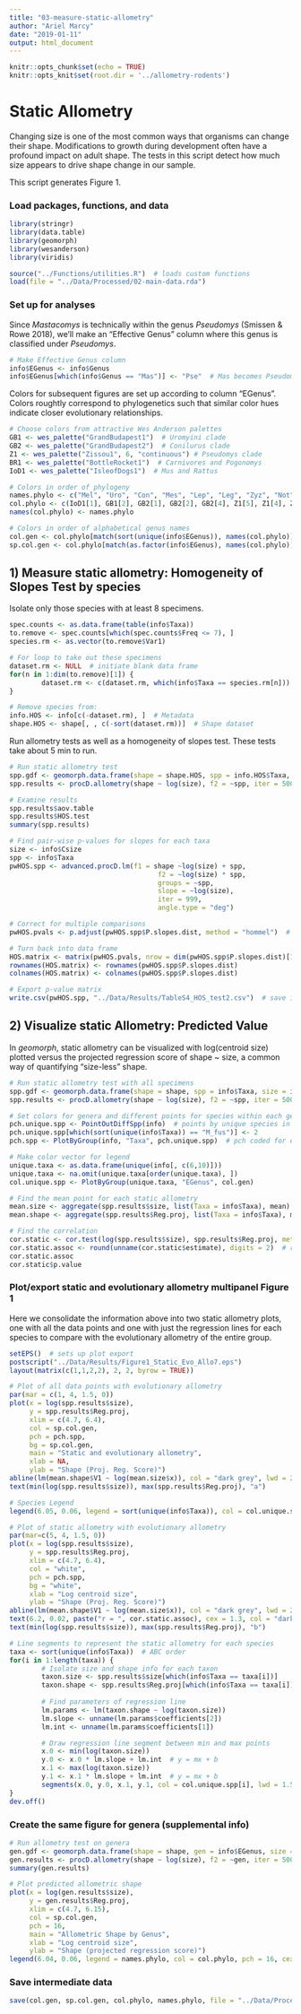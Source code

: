 ```yaml
---
title: "03-measure-static-allometry"
author: "Ariel Marcy"
date: "2019-01-11"
output: html_document
---
```


```r
knitr::opts_chunk$set(echo = TRUE)
knitr::opts_knit$set(root.dir = '../allometry-rodents')
```

# Static Allometry
Changing size is one of the most common ways that organisms can change their shape. Modifications to growth during development often have a profound impact on adult shape. The tests in this script detect how much size appears to drive shape change in our sample.

This script generates Figure 1. 

### Load packages, functions, and data
```r
library(stringr)
library(data.table)
library(geomorph)
library(wesanderson)
library(viridis)

source("../Functions/utilities.R")  # loads custom functions
load(file = "../Data/Processed/02-main-data.rda")
```

### Set up for analyses
Since *Mastacomys* is technically within the genus *Pseudomys* (Smissen & Rowe 2018), we'll make an "Effective Genus" column where this genus is classified under *Pseudomys*.
```r
# Make Effective Genus column
info$EGenus <- info$Genus
info$EGenus[which(info$Genus == "Mas")] <- "Pse"  # Mas becomes Pseudomys
```

Colors for subsequent figures are set up according to column "EGenus". Colors roughtly correspond to phylogenetics such that similar color hues indicate closer evolutionary relationships.
```r
# Choose colors from attractive Wes Anderson palettes
GB1 <- wes_palette("GrandBudapest1")  # Uromyini clade
GB2 <- wes_palette("GrandBudapest2")  # Conilurus clade
Z1 <- wes_palette("Zissou1", 6, "continuous") # Pseudomys clade
BR1 <- wes_palette("BottleRocket1")  # Carnivores and Pogonomys
IoD1 <- wes_palette("IsleofDogs1")  # Mus and Rattus

# Colors in order of phylogeny
names.phylo <- c("Mel", "Uro", "Con", "Mes", "Lep", "Leg", "Zyz", "Not", "Pse", "Hyd", "Xer", "Pog", "Mus", "Rat")
col.phylo <- c(IoD1[1], GB1[2], GB2[1], GB2[2], GB2[4], Z1[5], Z1[4], Z1[3], Z1[1], BR1[3], GB1[3], BR1[4], IoD1[6], IoD1[4])
names(col.phylo) <- names.phylo

# Colors in order of alphabetical genus names
col.gen <- col.phylo[match(sort(unique(info$EGenus)), names(col.phylo))]
sp.col.gen <- col.phylo[match(as.factor(info$EGenus), names(col.phylo))]  # color vector for all data
```

## 1) Measure static allometry: Homogeneity of Slopes Test by species
Isolate only those species with at least 8 specimens.
```r
spec.counts <- as.data.frame(table(info$Taxa))
to.remove <- spec.counts[which(spec.counts$Freq <= 7), ]
species.rm <- as.vector(to.remove$Var1)

# For loop to take out these specimens
dataset.rm <- NULL  # initiate blank data frame
for(n in 1:dim(to.remove)[1]) {
        dataset.rm <- c(dataset.rm, which(info$Taxa == species.rm[n]))
}

# Remove species from:
info.HOS <- info[c(-dataset.rm), ]  # Metadata
shape.HOS <- shape[, , c(-sort(dataset.rm))]  # Shape dataset
```

Run allometry tests as well as a homogeneity of slopes test. These tests take about 5 min to run. 
```r
# Run static allometry test
spp.gdf <- geomorph.data.frame(shape = shape.HOS, spp = info.HOS$Taxa, size = info.HOS$Csize)
spp.results <- procD.allometry(shape ~ log(size), f2 = ~spp, iter = 500, data = spp.gdf)

# Examine results
spp.results$aov.table
spp.results$HOS.test
summary(spp.results)

# Find pair-wise p-values for slopes for each taxa
size <- info$Csize
spp <- info$Taxa
pwHOS.spp <- advanced.procD.lm(f1 = shape ~log(size) + spp, 
                                     f2 = ~log(size) * spp, 
                                     groups = ~spp,  
                                     slope = ~log(size),
                                     iter = 999,
                                     angle.type = "deg")

# Correct for multiple comparisons
pwHOS.pvals <- p.adjust(pwHOS.spp$P.slopes.dist, method = "hommel")  # Hommel is a more powerful method for independent hypothesis tests

# Turn back into data frame
HOS.matrix <- matrix(pwHOS.pvals, nrow = dim(pwHOS.spp$P.slopes.dist)[1], ncol = dim(pwHOS.spp$P.slopes.dist)[2])
rownames(HOS.matrix) <- rownames(pwHOS.spp$P.slopes.dist)
colnames(HOS.matrix) <- colnames(pwHOS.spp$P.slopes.dist)

# Export p-value matrix
write.csv(pwHOS.spp, "../Data/Results/TableS4_HOS_test2.csv")  # save in Results folder
```

## 2) Visualize static Allometry: Predicted Value
In _geomorph_, static allometry can be visualized with log(centroid size) plotted versus the projected regression score of shape ~ size, a common way of quantifying "size-less" shape.
```r
# Run static allometry test with all specimens
spp.gdf <- geomorph.data.frame(shape = shape, spp = info$Taxa, size = info$Csize)
spp.results <- procD.allometry(shape ~ log(size), f2 = ~spp, iter = 500, data = spp.gdf)

# Set colors for genera and different points for species within each genus
pch.unique.spp <- PointOutDiffSpp(info)  # points by unique species in a genus for legend
pch.unique.spp[which(sort(unique(info$Taxa)) == "M_fus")] <- 2
pch.spp <- PlotByGroup(info, "Taxa", pch.unique.spp)  # pch coded for each individual

# Make color vector for legend
unique.taxa <- as.data.frame(unique(info[, c(6,10)]))
unique.taxa <- na.omit(unique.taxa[order(unique.taxa), ])
col.unique.spp <- PlotByGroup(unique.taxa, "EGenus", col.gen)

# Find the mean point for each static allometry
mean.size <- aggregate(spp.results$size, list(Taxa = info$Taxa), mean)
mean.shape <- aggregate(spp.results$Reg.proj, list(Taxa = info$Taxa), mean)

# Find the correlation
cor.static <- cor.test(log(spp.results$size), spp.results$Reg.proj, method = "pearson")
cor.static.assoc <- round(unname(cor.static$estimate), digits = 2)  # round to 3 sig figs
cor.static.assoc
cor.static$p.value
```

### Plot/export static and evolutionary allometry multipanel Figure 1
Here we consolidate the information above into two static allometry plots, one with all the data points and one with just the regression lines for each species to compare with the evolutionary allometry of the entire group. 
```r
setEPS()  # sets up plot export
postscript("../Data/Results/Figure1_Static_Evo_Allo7.eps")
layout(matrix(c(1,1,2,2), 2, 2, byrow = TRUE))

# Plot of all data points with evolutionary allometry
par(mar = c(1, 4, 1.5, 0))
plot(x = log(spp.results$size),
     y = spp.results$Reg.proj,
     xlim = c(4.7, 6.4),
     col = sp.col.gen, 
     pch = pch.spp,
     bg = sp.col.gen,
     main = "Static and evolutionary allometry",
     xlab = NA,
     ylab = "Shape (Proj. Reg. Score)")
abline(lm(mean.shape$V1 ~ log(mean.size$x)), col = "dark grey", lwd = 2)  # plots evolutionary allometry
text(min(log(spp.results$size)), max(spp.results$Reg.proj), "a")

# Species Legend
legend(6.05, 0.06, legend = sort(unique(info$Taxa)), col = col.unique.spp, border = NULL, pch = pch.unique.spp, pt.bg = col.unique.spp, cex = 0.97, pt.cex = 1, ncol = 2, bg = "white")

# Plot of static allometry with evolutionary allometry
par(mar=c(5, 4, 1.5, 0))
plot(x = log(spp.results$size),
     y = spp.results$Reg.proj,
     xlim = c(4.7, 6.4),
     col = "white", 
     pch = pch.spp,
     bg = "white",
     xlab = "Log centroid size", 
     ylab = "Shape (Proj. Reg. Score)")
abline(lm(mean.shape$V1 ~ log(mean.size$x)), col = "dark grey", lwd = 2)  # plots evolutionary allometry
text(6.2, 0.02, paste("r = ", cor.static.assoc), cex = 1.3, col = "dark grey")
text(min(log(spp.results$size)), max(spp.results$Reg.proj), "b")

# Line segments to represent the static allometry for each species
taxa <- sort(unique(info$Taxa))  # ABC order
for(i in 1:length(taxa)) {
        # Isolate size and shape info for each taxon
        taxon.size <- spp.results$size[which(info$Taxa == taxa[i])]
        taxon.shape <- spp.results$Reg.proj[which(info$Taxa == taxa[i])]
        
        # Find parameters of regression line
        lm.params <- lm(taxon.shape ~ log(taxon.size))
        lm.slope <- unname(lm.params$coefficients[2])
        lm.int <- unname(lm.params$coefficients[1])

        # Draw regression line segment between min and max points 
        x.0 <- min(log(taxon.size))
        y.0 <- x.0 * lm.slope + lm.int  # y = mx + b
        x.1 <- max(log(taxon.size))
        y.1 <- x.1 * lm.slope + lm.int  # y = mx + b
        segments(x.0, y.0, x.1, y.1, col = col.unique.spp[i], lwd = 1.5)
}
dev.off()
```

### Create the same figure for genera (supplemental info)
```r
# Run allometry test on genera
gen.gdf <- geomorph.data.frame(shape = shape, gen = info$EGenus, size = info$Csize)
gen.results <- procD.allometry(shape ~ log(size), f2 = ~gen, iter = 500, data = gen.gdf)
summary(gen.results)

# Plot predicted allometric shape
plot(x = log(gen.results$size),
     y = gen.results$Reg.proj,
     xlim = c(4.7, 6.15),
     col = sp.col.gen, 
     pch = 16,
     main = "Allometric Shape by Genus",
     xlab = "Log centroid size", 
     ylab = "Shape (projected regression score)")
legend(6.04, 0.06, legend = names.phylo, col = col.phylo, pch = 16, cex = 0.60)
```

### Save intermediate data
```r
save(col.gen, sp.col.gen, col.phylo, names.phylo, file = "../Data/Processed/03-color-data.rda")
```